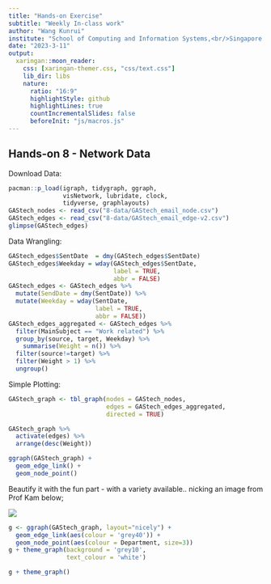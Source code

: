 ```yaml
---
title: "Hands-on Exercise"
subtitle: "Weekly In-class work"
author: "Wang Kunrui"
institute: "School of Computing and Information Systems,<br/>Singapore Management University"
date: "2023-3-11"
output:
  xaringan::moon_reader:
    css: [xaringan-themer.css, "css/text.css"]
    lib_dir: libs
    nature:
      ratio: "16:9"
      highlightStyle: github
      highlightLines: true
      countIncrementalSlides: false
      beforeInit: "js/macros.js"
---
```


## Hands-on 8 - Network Data

Download Data:

```r
pacman::p_load(igraph, tidygraph, ggraph, 
               visNetwork, lubridate, clock,
               tidyverse, graphlayouts)
GAStech_nodes <- read_csv("8-data/GAStech_email_node.csv")
GAStech_edges <- read_csv("8-data/GAStech_email_edge-v2.csv")
glimpse(GAStech_edges)
```

Data Wrangling:

```r
GAStech_edges$SentDate  = dmy(GAStech_edges$SentDate)
GAStech_edges$Weekday = wday(GAStech_edges$SentDate, 
                             label = TRUE, 
                             abbr = FALSE)
GAStech_edges <- GAStech_edges %>%
  mutate(SendDate = dmy(SentDate)) %>%
  mutate(Weekday = wday(SentDate,
                        label = TRUE,
                        abbr = FALSE))
GAStech_edges_aggregated <- GAStech_edges %>%
  filter(MainSubject == "Work related") %>%
  group_by(source, target, Weekday) %>%
    summarise(Weight = n()) %>%
  filter(source!=target) %>%
  filter(Weight > 1) %>%
  ungroup()
```

Simple Plotting:

```r
GAStech_graph <- tbl_graph(nodes = GAStech_nodes,
                           edges = GAStech_edges_aggregated, 
                           directed = TRUE)

GAStech_graph %>%
  activate(edges) %>%
  arrange(desc(Weight))

ggraph(GAStech_graph) +
  geom_edge_link() +
  geom_node_point()
```

Beautify it with the fun part - with a variety available.. nicking an image from Prof Kam below;

![](https://isss608-ay2022-23jan.netlify.app/hands-on_ex/hands-on_ex08/img/image9-4.jpg)

```r
g <- ggraph(GAStech_graph, layout="nicely") + 
  geom_edge_link(aes(colour = 'grey40')) +
  geom_node_point(aes(colour = Department, size=3))
g + theme_graph(background = 'grey10',
                text_colour = 'white')

g + theme_graph()
```
